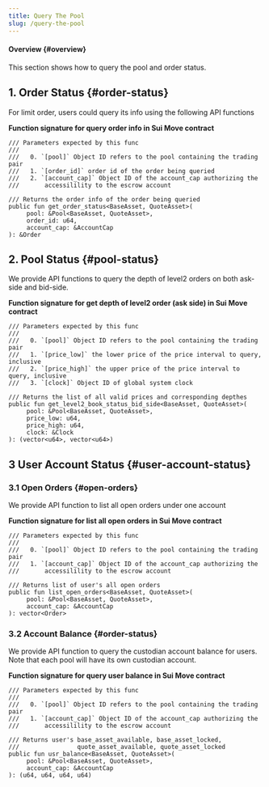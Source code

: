 ```yaml
---
title: Query The Pool
slug: /query-the-pool
---
```


#### Overview {#overview}

This section shows how to query the pool and order status.

## 1. Order Status {#order-status}

For limit order, users could query its info using the following API functions

**Function signature for query order info in Sui Move contract**

```sui-move
/// Parameters expected by this func
///
///   0. `[pool]` Object ID refers to the pool containing the trading pair
///   1. `[order_id]` order id of the order being queried
///   2. `[account_cap]` Object ID of the account_cap authorizing the
///       accessilility to the escrow account

/// Returns the order info of the order being queried
public fun get_order_status<BaseAsset, QuoteAsset>(
     pool: &Pool<BaseAsset, QuoteAsset>,
     order_id: u64,
     account_cap: &AccountCap
): &Order
```

## 2. Pool Status {#pool-status}

We provide API functions to query the depth of level2 orders on both ask-side and bid-side.

**Function signature for get depth of level2 order (ask side) in Sui Move contract**

```sui-move
/// Parameters expected by this func
///
///   0. `[pool]` Object ID refers to the pool containing the trading pair
///   1. `[price_low]` the lower price of the price interval to query, inclusive
///   2. `[price_high]` the upper price of the price interval to query, inclusive
///   3. `[clock]` Object ID of global system clock

/// Returns the list of all valid prices and corresponding depthes
public fun get_level2_book_status_bid_side<BaseAsset, QuoteAsset>(
     pool: &Pool<BaseAsset, QuoteAsset>,
     price_low: u64,
     price_high: u64,
     clock: &Clock
): (vector<u64>, vector<u64>)
```

## 3 User Account Status {#user-account-status}

### 3.1 Open Orders {#open-orders}

We provide API function to list all open orders under one account

**Function signature for list all open orders in Sui Move contract**

```sui-move
/// Parameters expected by this func
///
///   0. `[pool]` Object ID refers to the pool containing the trading pair
///   1. `[account_cap]` Object ID of the account_cap authorizing the
///       accessilility to the escrow account

/// Returns list of user's all open orders
public fun list_open_orders<BaseAsset, QuoteAsset>(
     pool: &Pool<BaseAsset, QuoteAsset>,
     account_cap: &AccountCap
): vector<Order>
```

### 3.2 Account Balance {#order-status}

We provide API function to query the custodian account balance for users. Note that each pool will have its own custodian account.

**Function signature for query user balance in Sui Move contract**

```sui-move
/// Parameters expected by this func
///
///   0. `[pool]` Object ID refers to the pool containing the trading pair
///   1. `[account_cap]` Object ID of the account_cap authorizing the
///       accessilility to the escrow account

/// Returns user's base_asset_available, base_asset_locked,
///                quote_asset_available, quote_asset_locked
public fun usr_balance<BaseAsset, QuoteAsset>(
     pool: &Pool<BaseAsset, QuoteAsset>,
     account_cap: &AccountCap
): (u64, u64, u64, u64)
```

